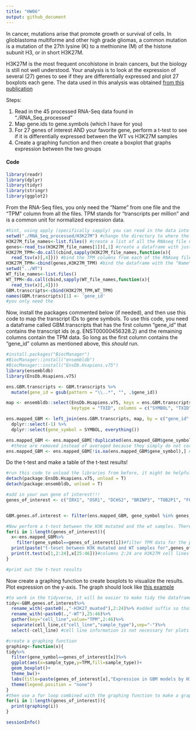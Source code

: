 ```yaml
---
title: "HW06"
output: github_document
---
```


In cancer, mutations arise that promote growth or survival of cells. In glioblastoma multiforme and other high grade gliomas, a common mutation is a mutation of the 27th lysine (K) to a methionine (M) of the histone subunit H3, or in short H3K27M. 

H3K27M is the most frequent oncohistone in brain cancers, but the biology is still not well understood. Your analysis is to look at the expression of several (27) genes to see if they are differentially expressed and plot 27 boxplots each gene. The data used in this analysis was obtained [from this publication](https://pubmed.ncbi.nlm.nih.gov/31085178/) 

Steps: 

  1. Read in the 45 processed RNA-Seq data found in "./RNA_Seq_processed"
  2. Map gene.ids to gene.symbols (which I have for you)
  3. For 27 genes of interest AND your favorite gene, perform a t-test to see if it is differentially expressed between the WT vs H3K27M samples
  4. Create a graphing function and then create a boxplot that graphs expression between the two groups
  
  
#### Code

```r
library(readr)
library(dplyr)
library(tidyr)
library(stringr)
library(ggplot2)
```

From the RNA-Seq files, you only need the "Name" from one file and the "TPM" column from all the files. TPM stands for "transcripts per million" and is a common unit for normalized expression data. 
```r
#hint, using apply (specifically sapply) you can read in the data into a list and then bind the columns together. Or you can use a for loop too. 
setwd("./RNA_Seq_processed/H3K27M") #change the directory to where the H3K27M RNAseq files are
H3K27M_file_names<-list.files() #create a list of all the RNAseq file names
genes<-read_tsv(H3K27M_file_names[1])[,1] #create a dataframe with just the "Name" column
H3K27M_TPM<-do.call(cbind,sapply(H3K27M_file_names,function(x){
  read_tsv(x)[,4]})) #bind the TPM columns from each of the RNAseq files together
H3K27M_TPM<-cbind(genes,H3K27M_TPM) #bind the dataframe with the "Name" column with the dataframe with TPM data of all the RNAseq files
setwd("../WT")
WT_file_names<-list.files()
WT_TPM<-do.call(cbind,sapply(WT_file_names,function(x){
  read_tsv(x)[,4]}))
GBM.transcripts<-cbind(H3K27M_TPM,WT_TPM)
names(GBM.transcripts)[1] <- 'gene_id'
#you only need the 

```

Now, install the packages commented below (if needed), and then use this code to map the transcript IDs to gene symbols. To use this code, you need a dataframe called GBM.transcripts that has the first column "gene_id" that contains the transcript ids (e.g. ENST00000456328.2) and the remaining columns contain the TPM data. So long as the first column contains the "gene_id" column as mentioned above, this *should* run. 

```r

#install.packages("BiocManager")
#BiocManager::install("ensembldb")
#BiocManager::install("EnsDb.Hsapiens.v75")
library(ensembldb)
library(EnsDb.Hsapiens.v75)

ens.GBM.transcripts <- GBM.transcripts %>% 
  mutate(gene_id = gsub(pattern = "\\..*", "", .$gene_id))

map <- ensembldb::select(EnsDb.Hsapiens.v75, keys = ens.GBM.transcripts$gene_id,
                         keytype = "TXID", columns = c("SYMBOL", "TXID"))

ens.mapped_GBM <- left_join(ens.GBM.transcripts, map, by = c("gene_id" = "TXID")) %>% 
  dplyr::select(-1) %>% 
  dplyr::select(gene_symbol = SYMBOL, everything())

ens.mapped_GBM <- ens.mapped_GBM[!duplicated(ens.mapped_GBM$gene_symbol),] #remove duplicated gene symbols
  #these are removed instead of averaged because they simply do not correlate particularly well. 
ens.mapped_GBM <- ens.mapped_GBM[!is.na(ens.mapped_GBM$gene_symbol),] #remove NA values

```



Do the t-test and make a table of the t-test results!

```r
#run this code to unload the libraries from before, it might be helpful because the select() function from dplyr might be hidden otherwise
detach(package:EnsDb.Hsapiens.v75, unload = T)
detach(package:ensembldb, unload = T)

#add in your own gene of interest!!! 
genes_of_interest <- c("IRX1", "OSR1", "DCHS2", "BRINP3", "TOB2P1", "FOXD1", "ZFPM2", "GLB1", "ALG5", "TRIM4", "ADARB2", "PCDHGA11", "IDH1", "EGFR", "MGMT", "TERT", "PTEN", "TP53", "RB1", "PTEN", "ATRX", "PDGFRA", "PIK3CA", "MICA", "CDKN2A", "EZH2", "BRD2","MECP2") #added MECP2


GBM.genes.of.interest <- filter(ens.mapped_GBM, gene_symbol %in% genes_of_interest)
```

```r
#Now perform a t-test between the H3K mutated and the wt samples. There are many ways to do this actually, you can use a for loop or you could do the tidy alternative with broom(), but the for loop is probably the easiest
for(i in 1:length(genes_of_interest)){
  x<-ens.mapped_GBM%>%
    filter(gene_symbol==genes_of_interest[i])#filter TPM data for the particular gene #i
  print(paste("t-teset between H3K mutated and WT samples for",genes_of_interest[i],"expression"))
  print(t.test(x[1,2:24],x[25:46]))#columns 2:24 are H3K27M cell lines and columns 25:46 are WT cell lines
}

#print out the t-test results
```



Now create a graphing function to create boxplots to visualize the results. Plot expression on the y-axis. The graph should look like [this example](IRX1_example.png)

```r
#to work in the tidyverse, it will be easier to make tidy the dataframe first
tidy<-GBM.genes.of.interest%>%
  rename_with(~paste0(.,"-H3K27_muated"),2:24)%>% #added suffix so that after gather(), each observation would have sample type information
  rename_with(~paste0(.,"-WT"),25:46)%>%
  gather(key="cell_line",value="TPM",2:46)%>%
  separate(cell_line,c("cell_line","sample_type"),sep="-")%>%
  select(-cell_line) #cell line information is not necessary for plots

#create a graphing function
graphing<-function(x){
tidy%>%
  filter(gene_symbol==genes_of_interest[x])%>%
  ggplot(aes(x=sample_type,y=TPM,fill=sample_type))+
  geom_boxplot()+
  theme_bw()+
  labs(title=paste(genes_of_interest[x],"Expression in GBM models by H3K27 mutated or WT Status"),x="H3K27",y="Expression_(TPM)")+
  theme(legend.position = "none")
}
#then use a for loop combined with the graphing function to make a graph for all your genes of interest 
for(i in 1:length(genes_of_interest)){
  print(graphing(i))
}
```


```r
sessionInfo()
```

